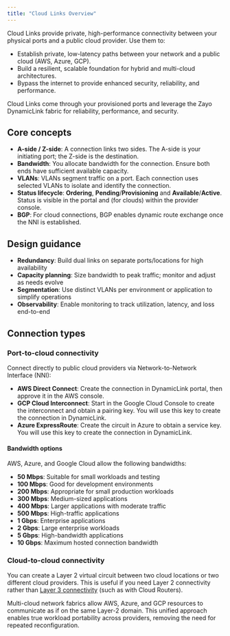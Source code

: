 ```yaml
---
title: "Cloud Links Overview"
---
```


Cloud Links provide private, high-performance connectivity between your physical ports and a public cloud provider. Use them to:

- Establish private, low-latency paths between your network and a public cloud (AWS, Azure, GCP).
- Build a resilient, scalable foundation for hybrid and multi-cloud architectures.
- Bypass the internet to provide enhanced security, reliability, and performance.

Cloud Links come through your provisioned ports and leverage the Zayo DynamicLink fabric for reliability, performance, and security.

## Core concepts

- **A-side / Z-side**: A connection links two sides. The A-side is your initiating port; the Z-side is the destination.
- **Bandwidth**: You allocate bandwidth for the connection. Ensure both ends have sufficient available capacity.
- **VLANs**: VLANs segment traffic on a port. Each connection uses selected VLANs to isolate and identify the connection.
- **Status lifecycle**: **Ordering**, **Pending**/**Provisioning** and **Available**/**Active**. Status is visible in the portal and (for clouds) within the provider console.
- **BGP**: For cloud connections, BGP enables dynamic route exchange once the NNI is established.

## Design guidance

- **Redundancy**: Build dual links on separate ports/locations for high availability
- **Capacity planning**: Size bandwidth to peak traffic; monitor and adjust as needs evolve
- **Segmentation**: Use distinct VLANs per environment or application to simplify operations
- **Observability**: Enable monitoring to track utilization, latency, and loss end-to-end

## Connection types

### Port-to-cloud connectivity

Connect directly to public cloud providers via Network-to-Network Interface (NNI):

- **AWS Direct Connect**: Create the connection in DynamicLink portal, then approve it in the AWS console. 
- **GCP Cloud Interconnect**: Start in the Google Cloud Console to create the interconnect and obtain a pairing key. You will use this key to create the connection in DynamicLink. 
- **Azure ExpressRoute**: Create the circuit in Azure to obtain a service key. You will use this key to create the connection in DynamicLink.

#### Bandwidth options

AWS, Azure, and Google Cloud allow the following bandwidths:

- **50 Mbps**: Suitable for small workloads and testing
- **100 Mbps**: Good for development environments
- **200 Mbps**: Appropriate for small production workloads
- **300 Mbps**: Medium-sized applications
- **400 Mbps**: Larger applications with moderate traffic
- **500 Mbps**: High-traffic applications
- **1 Gbps**: Enterprise applications
- **2 Gbps**: Large enterprise workloads
- **5 Gbps**: High-bandwidth applications
- **10 Gbps**: Maximum hosted connection bandwidth


### Cloud-to-cloud connectivity

You can create a Layer 2 virtual circuit between two cloud locations or two different cloud providers. This is useful if you need Layer 2 connectivity rather than [Layer 3 connectivity](l2-l3) (such as with Cloud Routers).

Multi-cloud network fabrics allow AWS, Azure, and GCP resources to communicate as if on the same Layer-2 domain. This unified approach enables true workload portability across providers, removing the need for repeated reconfiguration.